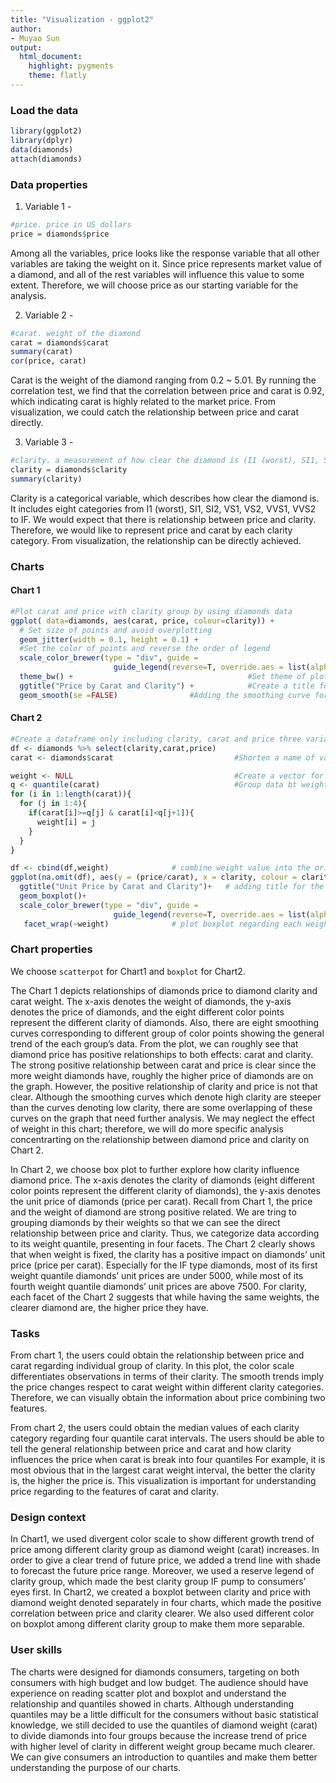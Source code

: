 ```yaml
---
title: "Visualization - ggplot2"
author:
- Muyao Sun
output: 
  html_document: 
    highlight: pygments
    theme: flatly
---
```


### Load the data

```r
library(ggplot2)
library(dplyr)
data(diamonds)
attach(diamonds)
```

### Data properties

<!-- As a team, browse the data and select three variables that you think are interesting and that you think may have an interesting relationship. 

For each of the variables you selected answer the following question: What are some of the properties of this variable that will be relevant (useful? problematic?) for data visualization? -->

1. Variable 1 - 

```r
#price. price in US dollars 
price = diamonds$price

```
Among all the variables, price looks like the response variable that all other variables are taking the weight on it. Since price represents market value of a diamond, and all of the rest variables will influence this value to some extent. Therefore, we will choose price as our starting variable for the analysis. 

2. Variable 2 - 

```r
#carat. weight of the diamond
carat = diamonds$carat
summary(carat)
cor(price, carat)
```
Carat is the weight of the diamond ranging from 0.2 ~ 5.01. By running the correlation test, we find that the correlation between price and carat is 0.92, which indicating carat is highly related to the market price. From visualization, we could catch the relationship between price and carat directly. 

3. Variable 3 - 

```r
#clarity. a measurement of how clear the diamond is (I1 (worst), SI1, SI2, VS1, VS2, VVS1, VVS2, IF (best))
clarity = diamonds$clarity
summary(clarity)

```
Clarity is a categorical variable, which describes how clear the diamond is. It includes eight categories from I1 (worst), SI1, SI2, VS1, VS2, VVS1, VVS2 to IF. We would expect that there is relationship between price and clarity. Therefore, we would like to represent price and carat by each clarity category. From visualization, the relationship can be directly achieved. 

### Charts

<!-- Select and design two different charts that visualize the relationship between these three variables. Each chart should have different "purpose" that guides your choices and justifies the differences between the charts. -->


#### Chart 1

```r
#Plot carat and price with clarity group by using diamonds data
ggplot( data=diamonds, aes(carat, price, colour=clarity)) + 
  # Set size of points and avoid overplotting
  geom_jitter(width = 0.1, height = 0.1) +       
  #Set the color of points and reverse the order of legend
  scale_color_brewer(type = "div", guide = 
                       guide_legend(reverse=T, override.aes = list(alpha = 1))) +   
  theme_bw() +                                       #Set theme of plot
  ggtitle("Price by Carat and Clarity") +            #Create a title for the plot
  geom_smooth(se =FALSE)                #Adding the smoothing curve for the general trend of data
```

#### Chart 2
```r
#Create a dataframe only including clarity, carat and price three variables
df <- diamonds %>% select(clarity,carat,price)   
carat <- diamonds$carat                           #Shorten a name of variable

weight <- NULL                                    #Create a vector for weight
q <- quantile(carat)                              #Group data bt weight
for (i in 1:length(carat)){
  for (j in 1:4){
    if(carat[i]>=q[j] & carat[i]<q[j+1]){
      weight[i] = j
    }
  }
}

df <- cbind(df,weight)              # combine weight value into the original df dataframe
ggplot(na.omit(df), aes(y = (price/carat), x = clarity, colour = clarity)) +
  ggtitle("Unit Price by Carat and Clarity")+   # adding title for the plot
  geom_boxplot()+ 
  scale_color_brewer(type = "div", guide = 
                       guide_legend(reverse=T, override.aes = list(alpha = 1))) +
   facet_wrap(~weight)              # plot boxplot regarding each weight group 

```

### Chart properties

<!-- What two chart types have you selected? What are some of the properties of these charts, and how do those properties match with your variables of interest? -->
We choose `scatterpot` for Chart1 and `boxplot` for Chart2.

The Chart 1 depicts relationships of diamonds price to diamond clarity and carat weight. The x-axis denotes the weight of diamonds, the y-axis denotes the price of diamonds, and the eight different color points represent the different clarity of diamonds. Also, there are eight smoothing curves corresponding to different group of color points showing the general trend of the each group's data. 
From the plot, we can roughly see that diamond price has positive relationships to both effects: carat and clarity. The strong positive relationship between carat and price is clear since the more weight diamonds have, roughly the higher price of diamonds are on the graph. However, the positive relationship of clarity and price is not that clear. Although the smoothing curves which denote high clarity are steeper than the curves denoting low clarity, there are some overlapping of these curves on the graph that need further analysis. We may neglect the effect of weight in this chart; therefore, we will do more specific analysis concentrarting on the relationship between diamond price and clarity on Chart 2.

In Chart 2, we choose box plot to further explore how clarity influence diamond price. The x-axis denotes the clarity of diamonds (eight different color points represent the different clarity of diamonds), the y-axis denotes the unit price of diamonds (price per carat). Recall from Chart 1, the price and the weight of diamond are strong positive related. We are tring to grouping diamonds by their weights so that we can see the direct relationship between price and clarity. Thus, we categorize data according to its weight quantile, presenting in four facets. The Chart 2 clearly shows that when weight is fixed, the clarity has a positive impact on diamonds’ unit price (price per carat). Especially for the IF type diamonds, most of its first weight quantile diamonds’ unit prices are under 5000, while most of its fourth weight quantile diamonds’ unit prices are above 7500. For clarity, each facet of the Chart 2 suggests that while having the same weights, the clearer diamond are, the higher price they have.

### Tasks

<!-- What task(s) should users of each chart be able to undertake? Why are these tasks important for these variables? -->
From chart 1, the users could obtain the relationship between price and carat regarding individual group of clarity. In this plot, the color scale differentiates observations in terms of their clarity. The smooth trends imply the price changes respect to carat weight within different clarity categories. Therefore, we can visually obtain the information about price combining two features. 

From chart 2, the users could obtain the median values of each clarity category regarding four quantile carat intervals. The users should be able to tell the general relationship between price and carat and how clarity influences the price when carat is break into four quantiles For example, it is most obvious that in the largest carat weight interval, the better the clarity is, the higher the price is. This visualization is important for understanding price regarding to the features of carat and clarity. 

### Design context

<!-- What design choices did you make to try to help users accomplish the intended tasks? -->

In Chart1, we used divergent color scale to show different growth trend of price among different clarity group as diamond weight (carat) increases. In order to give a clear trend of future price, we added a trend line with shade to forecast the future price range. Moreover, we used a reserve legend of clarity group, which made the best clarity group IF pump to consumers’ eyes first. In Chart2, we created a boxplot between clarity and price with diamond weight denoted separately in four charts, which made the positive correlation between price and clarity clearer. We also used different color on boxplot among different clarity group to make them more separable. 


### User skills

<!-- What type of audience did you intend the chart for? What types of skills does this audience bring to the understanding of your charts? What elements of your charts might be difficult for the audience to understand, and how do you justify the choices you have made about those elements? -->

The charts were designed for diamonds consumers, targeting on both consumers with high budget and low budget. The audience should have experience on reading scatter plot and boxplot and understand the relationship and quantiles showed in charts. Although understanding quantiles may be a little difficult for the consumers without basic statistical knowledge, we still decided to use the quantiles of diamond weight (carat) to divide diamonds into four groups because the increase trend of price with higher level of clarity in different weight group became much clearer. We can give consumers an introduction to quantiles and make them better understanding the purpose of our charts.
 